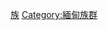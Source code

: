 {{Catnav|頁面分類|...|亚洲民族|中华民族}}
{{catmore|景颇族}}
{{中华民族分类}}
[[Category:中国族群|族]]
[[Category:緬甸族群|Category:緬甸族群]]